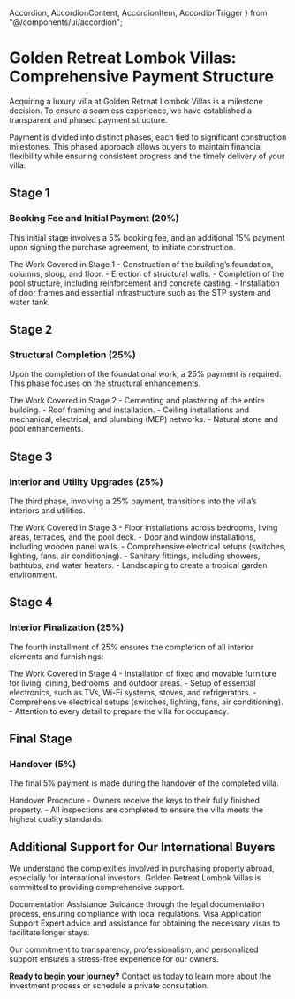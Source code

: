   Accordion,
  AccordionContent,
  AccordionItem,
  AccordionTrigger
} from "@/components/ui/accordion";

# Golden Retreat Lombok Villas: Comprehensive Payment Structure

Acquiring a luxury villa at Golden Retreat Lombok Villas is a milestone decision. To ensure a seamless experience, we have established a transparent and phased payment structure.

Payment is divided into distinct phases, each tied to significant construction milestones. This phased approach allows buyers to maintain financial flexibility while ensuring consistent progress and the timely delivery of your villa.

## Stage 1

### Booking Fee and Initial Payment (20%)

This initial stage involves a 5% booking fee, and an additional 15% payment upon signing the purchase agreement, to initiate construction.

<Accordion type="single" collapsible>
  <AccordionItem value="item-1">
    <AccordionTrigger className="text-xl font-semibold">
      The Work Covered in Stage 1
    </AccordionTrigger>
    <AccordionContent className="text-sm font-sans text-pretty">
      - Construction of the building’s foundation, columns, sloop, and floor.
    </AccordionContent>
    <AccordionContent className="text-sm font-sans text-pretty">
      - Erection of structural walls.
    </AccordionContent>
    <AccordionContent className="text-sm font-sans text-pretty">
      - Completion of the pool structure, including reinforcement and concrete
      casting.
    </AccordionContent>
    <AccordionContent className="text-sm font-sans text-pretty">
      - Installation of door frames and essential infrastructure such as the STP
      system and water tank.
    </AccordionContent>
  </AccordionItem>
</Accordion>

## Stage 2

### Structural Completion (25%)

Upon the completion of the foundational work, a 25% payment is required. This phase focuses on the structural enhancements.

<Accordion type="single" collapsible>
  <AccordionItem value="item-1">
    <AccordionTrigger className="text-xl font-semibold">
      The Work Covered in Stage 2
    </AccordionTrigger>
    <AccordionContent className="text-sm font-sans text-pretty">
      - Cementing and plastering of the entire building.
    </AccordionContent>
    <AccordionContent className="text-sm font-sans text-pretty">
      - Roof framing and installation.
    </AccordionContent>
    <AccordionContent className="text-sm font-sans text-pretty">
      - Ceiling installations and mechanical, electrical, and plumbing (MEP)
      networks.
    </AccordionContent>
    <AccordionContent className="text-sm font-sans text-pretty">
      - Natural stone and pool enhancements.
    </AccordionContent>
  </AccordionItem>
</Accordion>

## Stage 3

### Interior and Utility Upgrades (25%)

The third phase, involving a 25% payment, transitions into the villa’s interiors and utilities.

<Accordion type="single" collapsible>
  <AccordionItem value="item-1">
    <AccordionTrigger className="text-xl font-semibold">
      The Work Covered in Stage 3
    </AccordionTrigger>
    <AccordionContent className="text-sm font-sans text-pretty">
      - Floor installations across bedrooms, living areas, terraces, and the
      pool deck.
    </AccordionContent>
    <AccordionContent className="text-sm font-sans text-pretty">
      - Door and window installations, including wooden panel walls.
    </AccordionContent>
    <AccordionContent className="text-sm font-sans text-pretty">
      - Comprehensive electrical setups (switches, lighting, fans, air
      conditioning).
    </AccordionContent>
    <AccordionContent className="text-sm font-sans text-pretty">
      - Sanitary fittings, including showers, bathtubs, and water heaters.
    </AccordionContent>
    <AccordionContent className="text-sm font-sans text-pretty">
      - Landscaping to create a tropical garden environment.
    </AccordionContent>
  </AccordionItem>
</Accordion>

## Stage 4

### Interior Finalization (25%)

The fourth installment of 25% ensures the completion of all interior elements and furnishings:

<Accordion type="single" collapsible>
  <AccordionItem value="item-1">
    <AccordionTrigger className="text-xl font-semibold">
      The Work Covered in Stage 4
    </AccordionTrigger>
    <AccordionContent className="text-sm font-sans text-pretty">
      - Installation of fixed and movable furniture for living, dining,
      bedrooms, and outdoor areas.
    </AccordionContent>
    <AccordionContent className="text-sm font-sans text-pretty">
      - Setup of essential electronics, such as TVs, Wi-Fi systems, stoves, and
      refrigerators.
    </AccordionContent>
    <AccordionContent className="text-sm font-sans text-pretty">
      - Comprehensive electrical setups (switches, lighting, fans, air
      conditioning).
    </AccordionContent>
    <AccordionContent className="text-sm font-sans text-pretty">
      - Attention to every detail to prepare the villa for occupancy.
    </AccordionContent>
  </AccordionItem>
</Accordion>

## Final Stage

### Handover (5%)

The final 5% payment is made during the handover of the completed villa.

<Accordion type="single" collapsible>
  <AccordionItem value="item-1">
    <AccordionTrigger className="text-xl font-semibold">
      Handover Procedure
    </AccordionTrigger>
    <AccordionContent className="text-sm font-sans text-pretty">
      - Owners receive the keys to their fully finished property.
    </AccordionContent>
    <AccordionContent className="text-sm font-sans text-pretty">
      - All inspections are completed to ensure the villa meets the highest
      quality standards.
    </AccordionContent>
  </AccordionItem>
</Accordion>

## Additional Support for Our International Buyers

We understand the complexities involved in purchasing property abroad, especially for international investors. Golden Retreat Lombok Villas is committed to providing comprehensive support.

<Accordion type="single" collapsible>
  <AccordionItem value="item-1">
    <AccordionTrigger className="text-xl font-semibold">
      Documentation Assistance
    </AccordionTrigger>
    <AccordionContent className="text-sm font-sans text-pretty">
      Guidance through the legal documentation process, ensuring compliance with
      local regulations.
    </AccordionContent>
  </AccordionItem>
  <AccordionItem value="item-2">
    <AccordionTrigger className="text-xl font-semibold">
      Visa Application Support
    </AccordionTrigger>
    <AccordionContent className="text-sm font-sans text-pretty">
      Expert advice and assistance for obtaining the necessary visas to
      facilitate longer stays.
    </AccordionContent>
  </AccordionItem>
</Accordion>

Our commitment to transparency, professionalism, and personalized support ensures a stress-free experience for our owners.

**Ready to begin your journey?** Contact us today to learn more about the investment process or schedule a private consultation.
